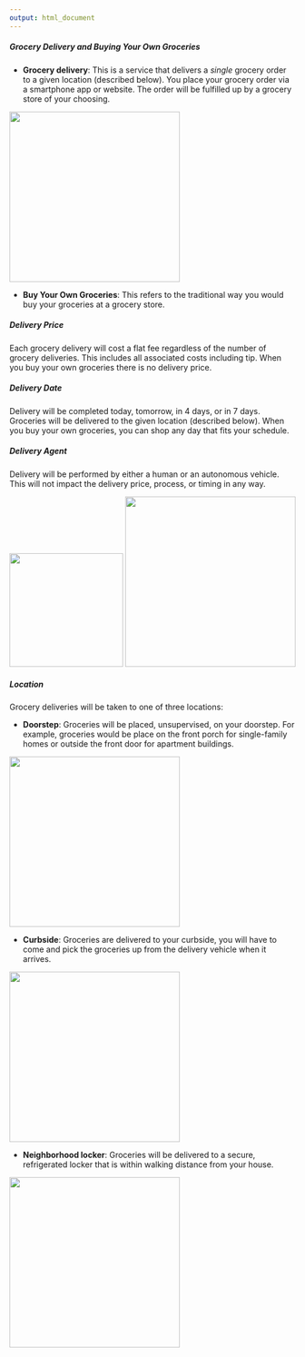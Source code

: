 ```yaml
---
output: html_document
---
```


##### Grocery Delivery and Buying Your Own Groceries
- **Grocery delivery**: This is a service that delivers a *single* grocery order to a given location (described below). You place your grocery order via a smartphone app or website. The order will be fulfilled up by a grocery store of your choosing.


<img src=PostImages/Delivery.jpg width=300>


- **Buy Your Own Groceries**: This refers to the traditional way you would buy your groceries at a grocery store.

##### Delivery Price
Each grocery delivery will cost a flat fee regardless of the number of grocery deliveries. This includes all associated costs including tip. When you buy your own groceries there is no delivery price.

##### Delivery Date
Delivery will be completed today, tomorrow, in 4 days, or in 7 days. Groceries will be delivered to the given location (described below). When you buy your own groceries, you can shop any day that fits your schedule.

##### Delivery Agent
Delivery will be performed by either a human or an autonomous vehicle. This will not impact the delivery price, process, or timing in any way.

<img src=PostImages/Person.jpg width=200>
<img src=PostImages/Robot.jpg width=300>

##### Location
Grocery deliveries will be taken to one of three locations:

- **Doorstep**: Groceries will be placed, unsupervised, on your doorstep. For example, groceries would be place on the front porch for single-family homes or outside the front door for apartment buildings.

<img src=PostImages/Doorstep.jpg width=300>

- **Curbside**: Groceries are delivered to your curbside, you will have to come and pick the groceries up from the delivery vehicle when it arrives.

<img src=PostImages/Curbside.png width=300>

- **Neighborhood locker**: Groceries will be delivered to a secure, refrigerated locker that is within walking distance from your house.

<img src=PostImages/Locker.jpg width=300>